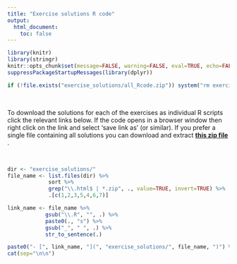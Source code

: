 ```yaml
---
title: "Exercise solutions R code"
output: 
  html_document:
    toc: false
---
```


```r
library(knitr)
library(stringr)
knitr::opts_chunk$set(message=FALSE, warning=FALSE, eval=TRUE, echo=FALSE)
suppressPackageStartupMessages(library(dplyr))
```

```r
if (!file.exists("exercise_solutions/all_Rcode.zip")) system("rm exercise_solutions/all_Rcode.zip ; zip -r exercise_solutions/all_Rcode.zip exercise_solutions -x '*.html' -x '*.DS_Store'")
```

\  

To download the solutions for each of the exercises as individual R scripts click the relevant links below. If the code opens in a browser window then right click on the link and select 'save link as' (or similar). If you prefer a single file containing all solutions you can download and extract **[this zip file <i class="fa fa-file-archive-o" aria-hidden="true"></i>](exercise_solutions/all_Rcode.zip)**.

\  

```r
dir <- "exercise_solutions/"
file_name <- list.files(dir) %>%
             sort %>% 
             grep("\\.html$ | *.zip", ., value=TRUE, invert=TRUE) %>% 
             .[c(1,2,3,5,4,6,7)]

link_name <- file_name %>%
            gsub("\\.R", "", .) %>%
            paste0(., "s") %>%
            gsub("_", " ", .) %>%
            str_to_sentence(.)

paste0("- [", link_name, "](", "exercise_solutions/", file_name, ")") %>%
cat(sep="\n\n")
```
